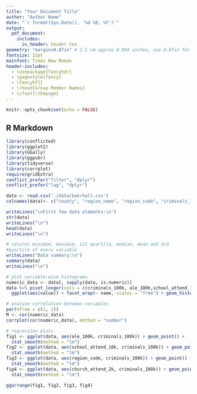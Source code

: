 ```yaml
---
title: "Your Document Title"
author: "Author Name"
date: "`r format(Sys.Date(), '%d %B, %Y')`"
output: 
  pdf_document:
    includes:
      in_header: header.tex
geometry: "margin=0.87in" # 2.5 cm approx 0.984 inches, use 0.87in for closer approximation
fontsize: 12pt
mainfont: Times New Roman
header-includes:
  - \usepackage{fancyhdr}
  - \pagestyle{fancy}
  - \fancyhf{}
  - \rhead{Group Member Names}
  - \cfoot{\thepage}
---
```


```r
knitr::opts_chunk$set(echo = FALSE)
```

## R Markdown
```r
library(conflicted)
library(ggplot2)
library(GGally)
library(ggpubr)
library(tidyverse)
library(corrplot)
require(gridExtra)
conflict_prefer("filter", "dplyr")
conflict_prefer("lag", "dplyr")
```


```r
data <- read.csv('./data/beerhall.csv')
colnames(data)<- c("county", "region_name", "region_code", "criminals_100k", "ale_100k","school_attend_10k", "church_attend_2k")

writeLines("\nFirst few data elements:\n")
str(data)
writeLines("\n")
head(data)
writeLines("\n")

```
```r
# returns minimum, maximum, 1st quartile, median, mean and 3rd
#quartile of every variable
writeLines("Data summary:\n")
summary(data)
writeLines("\n")

```
```r
# plot variable-wise histograms
numeric_data <- data[, sapply(data, is.numeric)]
data %>% pivot_longer(cols = c(criminals_100k, ale_100k,school_attend_10k, church_attend_2k)) %>%
  ggplot(aes(value)) + facet_wrap(~ name, scales = "free") + geom_histogram()

```

```r
# analyse correlation between variables
par(mfrow = c(1, 1))
M <- cor(numeric_data)
corrplot(cor(numeric_data), method = "number")
```



```r
# regression plots
fig1 <- ggplot(data, aes(ale_100k, criminals_100k)) + geom_point() +
  stat_smooth(method = "lm")
fig2 <- ggplot(data, aes(school_attend_10k, criminals_100k)) + geom_point() +
  stat_smooth(method = "lm")
fig3 <- ggplot(data, aes(region_code, criminals_100k)) + geom_point() +
  stat_smooth(method = "lm")
fig4 <- ggplot(data, aes(church_attend_2k, criminals_100k)) + geom_point() +
  stat_smooth(method = "lm")

ggarrange(fig1, fig2, fig3, fig4)
```


